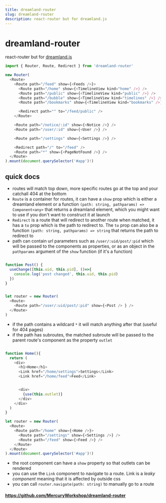 ```yaml
---
title: dreamland-router
slug: dreamland-router
description: react-router but for dreamland.js
---
```


# dreamland-router
react-router but for [dreamland.js](https://github.com/MercuryWorkshop/dreamlandjs)

```js
import { Router, Route, Redirect } from 'dreamland-router'

new Router(
  <Route>
    <Route path="/feed" show={<Feeds />}>
      <Route path="/home" show={<TimelineView kind="home" />} />
      <Route path="/public" show={<TimelineView kind="public" />} />
      <Route path="/bubble" show={<TimelineView kind="timelines" />} />
      <Route path="/bookmarks" show={<TimelineView kind="bookmarks" />} />

      <Redirect path="" to="/feed/public" />
    </Route>

    <Route path="/notice/:id" show={<Notice />} />
    <Route path="/user/:id" show={<User />} />

    <Route path="/settings" show={<Settings />} />

    <Redirect path="/" to="/feed" />
    <Route path="*" show={<PageNotFound />} />
  </Route>
).mount(document.querySelector('#app')!)
```


## quick docs
- routes will match top down, more specific routes go at the top and your catchall 404 at the bottom
- `Route` is a container for routes, it can have a `show` prop which is either a dreamland element or a function `(path: string, pathparams) => Component<any>` that returns a dreamland element, which you might want to use if you don't want to construct it at launch
- `Redirect` is a route that will redirect to another route when matched, it has a `to` prop which is the path to redirect to. The `to` prop can also be a function `(path: string, pathparams) => string` that returns the path to redirect to
- path can contain url parameters such as `/user/:uid/post/:pid` which will be passed to the components as properties, or as an object in the `pathparams` argument of the `show` function (if it's a function)
```js

function Post() {
  useChange([this.uid, this.pid], ()=>{
    console.log('post changed', this.uid, this.pid)
  })
}


let router = new Router(
  <Route>
    <Route path="/user/:uid/post/:pid" show={<Post /> } />
  </Route>
)
```
- if the path contains a wildcard `*` it will match anything after that (useful for 404 pages)
- if the path has subroutes, the matched subroute will be passed to the parent route's component as the property `outlet`
```js

function Home(){ 
  return (
    <div>
      <h1>Home</h1>
      <Link href="/home/settings">Settings</Link>
      <Link href="/home/feed">Feed</Link>


      <div>
        {use(this.outlet)}
      </div>
    </div>
  )
}

let router = new Router(
  <Route>
    <Route path="/home" show={<Home />}>
      <Route path="/settings" show={<Settings />} />
      <Route path="/feed" show={<Feed />} />
    </Route>
  </Route>
).mount(document.querySelector('#app')!)
```
- the root component can have a `show` property so that outlets can be rendered
- you can use the `Link` component to navigate to a route. Link is a *leaky component* meaning that it is affected by outside css
- you can call `router.navigate(path: string)` to manually go to a route

#### https://github.com/MercuryWorkshop/dreamland-router
